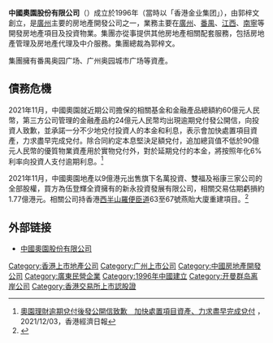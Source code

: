 {{Infobox_Company |
  company_name = 中國奧園股份有限公司 |
  company_logo = [[File:aoyuan.png|File:aoyuan.png]] |
  company_type = [[民營企業|民營企業]] |
  foundation = 1996年 |
  location = {{CHN}}[[廣東|廣東]][[廣州|廣州]]|
  industry = [[房地產|房地產]]|
  key_people = [[主席|主席]]：郭梓文| 
  sales =  |
  profit =  |
  asset = |
  market_value = |
  num_employees = |
  revenue = |
  products = |
  parent = |
  homepage = [http://www.aoyuan.com.cn/ 中國奧園股份有限公司]
}}

'''中國奧園股份有限公司'''（{{sehk|3883}}）成立於1996年（當時以「香港金业集团」），由郭梓文創立，是[[廣州|廣州]]主要的房地產開發公司之一，業務主要在[[廣州|廣州]]、[[番禺区|番禺]]、[[江西|江西]]、[[南寧|南寧]]等開發房地產項目及投資物業。集團亦從事提供其他房地產相關配套服務，包括房地產管理及房地產代理及中介服務。集團總裁為郭梓文。

集團擁有番禺奥园广场、广州奥园城市广场等資產。

==債務危機==
2021年11月，中國奧園就近期公司擔保的相關基金和金融產品總額約60億元人民幣，第三方公司管理的金融產品約24億元人民幣均出現逾期兌付發公開信，向投資人致歉，並承諾一分不少地兌付投資人的本金和利息，表示會加快處置項目資產，力求盡早完成兌付。除合同約定本息堅決足額兌付，追加總貨值不低於90億元人民幣的優質物業資產用於實物兌付外，對於延期兌付的本金，將按照年化6%利率向投資人支付逾期利息。<ref>[https://inews.hket.com/article/3122967/%E3%80%90%E5%85%A7%E6%88%BF%E5%8D%B1%E6%A9%9F%E3%80%91%E5%A5%A7%E5%9C%92%E7%90%86%E8%B2%A1%E9%80%BE%E6%9C%9F%E5%85%8C%E4%BB%98%E5%BE%8C%E7%99%BC%E5%85%AC%E9%96%8B%E4%BF%A1%E8%87%B4%E6%AD%89%E3%80%80%E5%8A%A0%E5%BF%AB%E8%99%95%E7%BD%AE%E9%A0%85%E7%9B%AE%E8%B3%87%E7%94%A2%E3%80%81%E5%8A%9B%E6%B1%82%E7%9B%A1%E6%97%A9%E5%AE%8C%E6%88%90%E5%85%8C%E4%BB%98?mtc=80010 奧園理財逾期兌付後發公開信致歉　加快處置項目資產、力求盡早完成兌付] {{Wayback|url=https://inews.hket.com/article/3122967/%E3%80%90%E5%85%A7%E6%88%BF%E5%8D%B1%E6%A9%9F%E3%80%91%E5%A5%A7%E5%9C%92%E7%90%86%E8%B2%A1%E9%80%BE%E6%9C%9F%E5%85%8C%E4%BB%98%E5%BE%8C%E7%99%BC%E5%85%AC%E9%96%8B%E4%BF%A1%E8%87%B4%E6%AD%89%E3%80%80%E5%8A%A0%E5%BF%AB%E8%99%95%E7%BD%AE%E9%A0%85%E7%9B%AE%E8%B3%87%E7%94%A2%E3%80%81%E5%8A%9B%E6%B1%82%E7%9B%A1%E6%97%A9%E5%AE%8C%E6%88%90%E5%85%8C%E4%BB%98?mtc=80010 |date=20211203014359 }}， 2021/12/03，香港經濟日報</ref>

2021年11月，中國奧園地產以9億港元出售旗下名萬投資、雙福及裕康三家公司的全部股權，買方為伍登輝全資擁有的新永投資發展有限公司，相關交易估期虧損約1.77億港元。相關公司持香港[[西半山|西半山]][[羅便臣道|羅便臣道]]63至67號燕貽大廈重建項目。<ref>{{Cite web|title=中國奧園擬9億出售羅便臣道物業 料虧損約1.77億元|url=https://www.hk01.com/財經快訊/700736/中國奧園擬9億出售羅便臣道物業-料虧損約1-77億元|accessdate=2022-01-19|author=|date=2021-11-14|format=|publisher=香港01|language=zh-hk|archive-date=2021-12-01|archive-url=https://web.archive.org/web/20211201131941/https://www.hk01.com/%E8%B2%A1%E7%B6%93%E5%BF%AB%E8%A8%8A/700736/%E4%B8%AD%E5%9C%8B%E5%A5%A7%E5%9C%92%E6%93%AC9%E5%84%84%E5%87%BA%E5%94%AE%E7%BE%85%E4%BE%BF%E8%87%A3%E9%81%93%E7%89%A9%E6%A5%AD-%E6%96%99%E8%99%A7%E6%90%8D%E7%B4%841-77%E5%84%84%E5%85%83}}</ref>

==外部链接==
*[http://www.aoyuan.com.cn/ 中國奧園股份有限公司]{{Wayback|url=http://www.aoyuan.com.cn/ |date=20080828224848 }}

{{中國大陸房地產公司}}

[[Category:香港上市地產公司|Category:香港上市地產公司]]
[[Category:广州上市公司|Category:广州上市公司]]
[[Category:中國房地產開發公司|Category:中國房地產開發公司]]
[[Category:廣東民營企業|Category:廣東民營企業]]
[[Category:1996年中國建立|Category:1996年中國建立]]
[[Category:开曼群岛离岸公司|Category:开曼群岛离岸公司]]
[[Category:香港交易所上市認股證|Category:香港交易所上市認股證]]